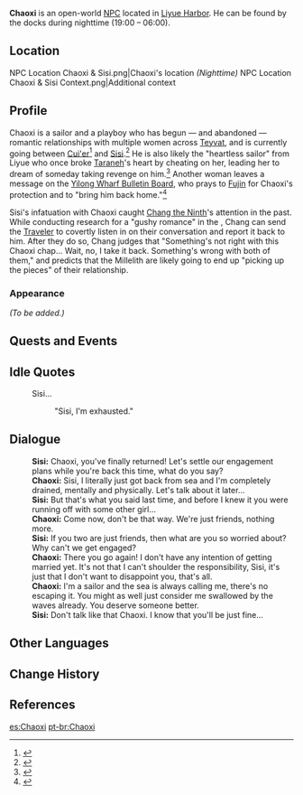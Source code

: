 {{Meta
<!-- REMOVE THIS TEMPLATE AFTER ADDING MISSING INFO -->
|missing_NPC_profile  = yes
}}
{{Character Infobox
|image            = NPC Chaoxi.png
|region           = Liyue
|location         = Liyue
|title            = Sailor
|type             = Open-World NPC
}}
'''Chaoxi''' is an open-world [[NPC]] located in [[Liyue Harbor]]. He can be found by the docks during nighttime (19:00 &ndash; 06:00).

==Location==
<gallery>
NPC Location Chaoxi & Sisi.png|Chaoxi's location ''(Nighttime)''
NPC Location Chaoxi & Sisi Context.png|Additional context
</gallery>

==Profile==
Chaoxi is a sailor and a playboy who has begun &mdash; and abandoned &mdash; romantic relationships with multiple women across [[Teyvat]], and is currently going between [[Cui'er]]<ref>{{Ref/Quest|The Ocean Pearl}}</ref> and [[Sisi]].<ref>{{Ref/NPC|Sisi|s=Daytime}}</ref> He is also likely the "heartless sailor" from Liyue who once broke [[Taraneh]]'s heart by cheating on her, leading her to dream of someday taking revenge on him.<ref>{{Ref/NPC|Taraneh}}</ref> Another woman leaves a message on the [[Yilong Wharf Bulletin Board]], who prays to [[Fujin]] for Chaoxi's protection and to "bring him back home."<ref>{{Ref/BB|Yilong Wharf Bulletin Board|Fengtai Advertisement}}</ref>

Sisi's infatuation with Chaoxi caught [[Chang the Ninth]]'s attention in the past. While conducting research for a "gushy romance" in the {{Quest|A Novel Idea}}, Chang can send the [[Traveler]] to covertly listen in on their conversation and report it back to him. After they do so, Chang judges that "Something's not right with this Chaoxi chap... Wait, no, I take it back. Something's wrong with both of them," and predicts that the Millelith are likely going to end up "picking up the pieces" of their relationship. 

===Appearance===
''(To be added.)''

==Quests and Events==
{{Quests and Events
|The Ocean Pearl = optional step
}}

==Idle Quotes==
{{Dialogue Start}}
:{{DIcon|Idle}} Sisi...
:: {{A|VO Chaoxi 01.ogg}} "Sisi, I'm exhausted."
{{Dialogue End}}

==Dialogue==
{{Dialogue Start}}
:'''Sisi:''' Chaoxi, you've finally returned! Let's settle our engagement plans while you're back this time, what do you say?
:'''Chaoxi:''' Sisi, I literally just got back from sea and I'm completely drained, mentally and physically. Let's talk about it later...
:'''Sisi:''' But that's what you said last time, and before I knew it you were running off with some other girl...
:'''Chaoxi:''' Come now, don't be that way. We're just friends, nothing more.
:'''Sisi:''' If you two are just friends, then what are you so worried about? Why can't we get engaged?
:'''Chaoxi:''' There you go again! I don't have any intention of getting married yet. It's not that I can't shoulder the responsibility, Sisi, it's just that I don't want to disappoint you, that's all.
:'''Chaoxi:''' I'm a sailor and the sea is always calling me, there's no escaping it. You might as well just consider me swallowed by the waves already. You deserve someone better.
:'''Sisi:''' Don't talk like that Chaoxi. I know that you'll be just fine...
{{Dialogue End}}

==Other Languages==
{{Other Languages
|default_hidden = 1
|en      = Chaoxi
|zhs     = 潮汐
|zhs_rm  = Cháoxī
|zht     = 潮汐
|zht_rm  = Cháoxì
|ja      = 潮汐
|ja_rm   = Chouseki{{Assumed}}
|ko      = 조석
|es      = Chaoxi
|fr      = Chaoxi
|ru      = Чао Си
|th      = Chaoxi
|vi      = Chaoxi
|de      = Chaoxi
|id      = Chaoxi
|pt      = Chaoxi
|tr      = Chaoxi
|it      = Chaoxi
}}

==Change History==
{{Change History|1.0}}

==References==
{{Reflist}}
[[es:Chaoxi]]
[[pt-br:Chaoxi]]